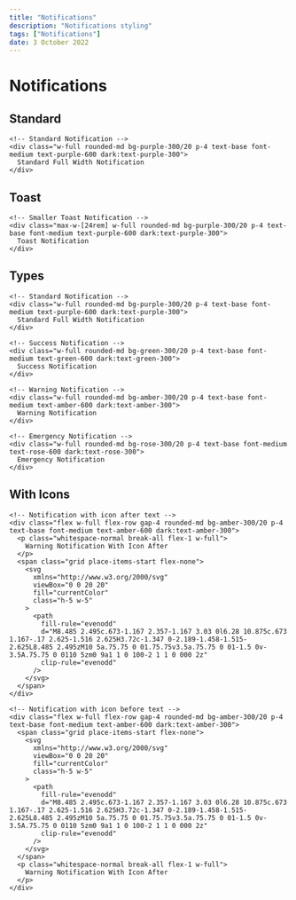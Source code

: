 ---
title: "Notifications"
description: "Notifications styling"
tags: ["Notifications"]
date: 3 October 2022
---

# Notifications

## Standard

```html-preview
<!-- Standard Notification -->
<div class="w-full rounded-md bg-purple-300/20 p-4 text-base font-medium text-purple-600 dark:text-purple-300">
  Standard Full Width Notification
</div>
```

## Toast

```html-preview
<!-- Smaller Toast Notification -->
<div class="max-w-[24rem] w-full rounded-md bg-purple-300/20 p-4 text-base font-medium text-purple-600 dark:text-purple-300">
  Toast Notification
</div>
```

## Types

```html-preview
<!-- Standard Notification -->
<div class="w-full rounded-md bg-purple-300/20 p-4 text-base font-medium text-purple-600 dark:text-purple-300">
  Standard Full Width Notification
</div>

<!-- Success Notification -->
<div class="w-full rounded-md bg-green-300/20 p-4 text-base font-medium text-green-600 dark:text-green-300">
  Success Notification
</div>

<!-- Warning Notification -->
<div class="w-full rounded-md bg-amber-300/20 p-4 text-base font-medium text-amber-600 dark:text-amber-300">
  Warning Notification
</div>

<!-- Emergency Notification -->
<div class="w-full rounded-md bg-rose-300/20 p-4 text-base font-medium text-rose-600 dark:text-rose-300">
  Emergency Notification
</div>
```

## With Icons

```html-preview
<!-- Notification with icon after text -->
<div class="flex w-full flex-row gap-4 rounded-md bg-amber-300/20 p-4 text-base font-medium text-amber-600 dark:text-amber-300">
  <p class="whitespace-normal break-all flex-1 w-full">
    Warning Notification With Icon After
  </p>
  <span class="grid place-items-start flex-none">
    <svg
      xmlns="http://www.w3.org/2000/svg"
      viewBox="0 0 20 20"
      fill="currentColor"
      class="h-5 w-5"
    >
      <path
        fill-rule="evenodd"
        d="M8.485 2.495c.673-1.167 2.357-1.167 3.03 0l6.28 10.875c.673 1.167-.17 2.625-1.516 2.625H3.72c-1.347 0-2.189-1.458-1.515-2.625L8.485 2.495zM10 5a.75.75 0 01.75.75v3.5a.75.75 0 01-1.5 0v-3.5A.75.75 0 0110 5zm0 9a1 1 0 100-2 1 1 0 000 2z"
        clip-rule="evenodd"
      />
    </svg>
  </span>
</div>

<!-- Notification with icon before text -->
<div class="flex w-full flex-row gap-4 rounded-md bg-amber-300/20 p-4 text-base font-medium text-amber-600 dark:text-amber-300">
  <span class="grid place-items-start flex-none">
    <svg
      xmlns="http://www.w3.org/2000/svg"
      viewBox="0 0 20 20"
      fill="currentColor"
      class="h-5 w-5"
    >
      <path
        fill-rule="evenodd"
        d="M8.485 2.495c.673-1.167 2.357-1.167 3.03 0l6.28 10.875c.673 1.167-.17 2.625-1.516 2.625H3.72c-1.347 0-2.189-1.458-1.515-2.625L8.485 2.495zM10 5a.75.75 0 01.75.75v3.5a.75.75 0 01-1.5 0v-3.5A.75.75 0 0110 5zm0 9a1 1 0 100-2 1 1 0 000 2z"
        clip-rule="evenodd"
      />
    </svg>
  </span>
  <p class="whitespace-normal break-all flex-1 w-full">
    Warning Notification With Icon After
  </p>
</div>
```
